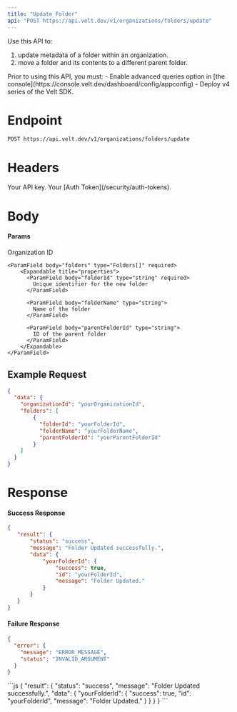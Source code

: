 ```yaml
---
title: "Update Folder"
api: "POST https://api.velt.dev/v1/organizations/folders/update"
---
```


Use this API to:
1. update metadata of a folder within an organization.
2. move a folder and its contents to a different parent folder.

<Warning>
Prior to using this API, you must:
- Enable advanced queries option in [the console](https://console.velt.dev/dashboard/config/appconfig)
- Deploy v4 series of the Velt SDK.
</Warning>

# Endpoint

`POST https://api.velt.dev/v1/organizations/folders/update`

# Headers

<ParamField header="x-velt-api-key" type="string" required>
  Your API key.
</ParamField>

<ParamField header="x-velt-auth-token" type="string" required>
  Your [Auth Token](/security/auth-tokens).
</ParamField>

# Body

#### Params

<ParamField body="data" type="object" required>
  <Expandable title="properties">
    <ParamField body="organizationId" type="string" required>
      Organization ID
    </ParamField>

    <ParamField body="folders" type="Folders[]" required>
        <Expandable title="properties">
          <ParamField body="folderId" type="string" required>
            Unique identifier for the new folder
          </ParamField>

          <ParamField body="folderName" type="string">
            Name of the folder
          </ParamField>

          <ParamField body="parentFolderId" type="string">
            ID of the parent folder
          </ParamField>
        </Expandable>
    </ParamField>
  </Expandable>
</ParamField>

## **Example Request**

```JSON
{
  "data": {
    "organizationId": "yourOrganizationId",
    "folders": [
        {
          "folderId": "yourFolderId", 
          "folderName": "yourFolderName",
          "parentFolderId": "yourParentFolderId"
        }
    ]
  }
}
```

# Response

#### Success Response

```JSON
{
   "result": {
       "status": "success",
       "message": "Folder Updated successfully.",
       "data": {
           "yourFolderId": {
               "success": true,
               "id": "yourFolderId",
               "message": "Folder Updated."
           }
       }
   }
}
```

#### Failure Response

```JSON
{
  "error": {
    "message": "ERROR_MESSAGE",
    "status": "INVALID_ARGUMENT"
  }
}
```

<ResponseExample>
```js
{
   "result": {
       "status": "success",
       "message": "Folder Updated successfully.",
       "data": {
           "yourFolderId": {
               "success": true,
               "id": "yourFolderId",
               "message": "Folder Updated."
           }
       }
   }
}
```
</ResponseExample>